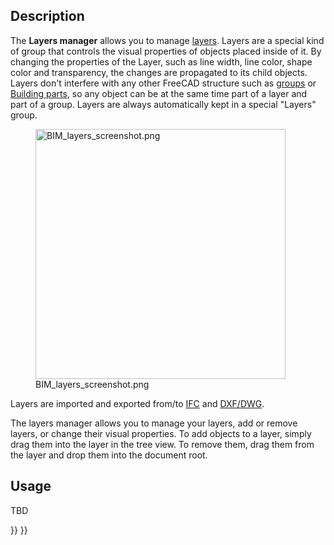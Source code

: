 <languages/>
<translate>

<!--T:7-->
{{Docnav
|[[Draft_Layer|Layer]]
|[[Draft_AddNamedGroup|AddNamedGroup]]
|[[Draft_Workbench|Draft]]
|IconL=Draft_Layer.svg
|IconR=Draft_AddNamedGroup.svg
|IconC=Workbench_Draft.svg
}}

<!--T:1-->
{{GuiCommand
|Name=Draft LayerManager
|MenuLocation=Utilities → Manage layers...
|Workbenches=[[Draft_Workbench|Draft]]
|Version=0.21
|SeeAlso=[[BIM_Workbench|BIM Workbench]], [[Draft_Layer|Draft Layer]]
}}

==Description== <!--T:2-->

<!--T:3-->
The '''Layers manager''' allows you to manage [[Draft_Layer|layers]]. Layers are a special kind of group that controls the visual properties of objects placed inside of it. By changing the properties of the Layer, such as line width, line color, shape color and transparency, the changes are propagated to its child objects. Layers don't interfere with any other FreeCAD structure such as [[Std_Group|groups]] or [[Arch_BuildingPart|Building parts]], so any object can be at the same time part of a layer and part of a group. Layers are always automatically kept in a special "Layers" group.

<!--T:4-->
[[Image:BIM_layers_screenshot.png|400px]]

<!--T:5-->
Layers are imported and exported from/to [[Arch_IFC|IFC]] and [[Draft_DXF|DXF/DWG]].

<!--T:6-->
The layers manager allows you to manage your layers, add or remove layers, or change their visual properties. To add objects to a layer, simply drag them into the layer in the tree view. To remove them, drag them from the layer and drop them into the document root.

==Usage== <!--T:8-->

<!--T:9-->
TBD


<!--T:10-->
{{Docnav
|[[Draft_Layer|Layer]]
|[[Draft_AddNamedGroup|AddNamedGroup]]
|[[Draft_Workbench|Draft]]
|IconL=Draft_Layer.svg
|IconR=Draft_AddNamedGroup.svg
|IconC=Workbench_Draft.svg
}}

</translate>
{{Draft Tools navi{{#translation:}}}}
{{Userdocnavi{{#translation:}}}}